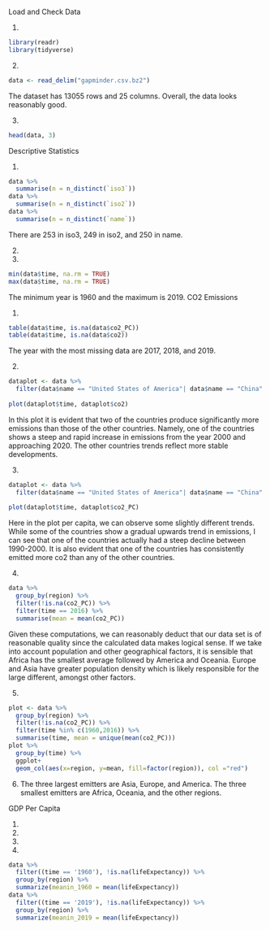 Load and Check Data

1. 
```r
library(readr)
library(tidyverse)
```

2.
```r
data <- read_delim("gapminder.csv.bz2")
```
The dataset has 13055 rows and 25 columns. Overall, the data looks reasonably good.

3.
```r
head(data, 3)
```

Descriptive Statistics

1.
```r
data %>%
  summarise(n = n_distinct(`iso3`))
data %>%
  summarise(n = n_distinct(`iso2`))
data %>%
  summarise(n = n_distinct(`name`))
```
There are 253 in iso3, 249 in iso2, and 250 in name.

2.

3.
```r
min(data$time, na.rm = TRUE)
max(data$time, na.rm = TRUE)
```
The minimum year is 1960 and the maximum is 2019.
CO2 Emissions

1.
```r
table(data$time, is.na(data$co2_PC))
table(data$time, is.na(data$co2))
```
The year with the most missing data are 2017, 2018, and 2019.

2.
```r
dataplot <- data %>% 
  filter(data$name == "United States of America"| data$name == "China" | data$name == "India"|data$name == "Venezuela"| data$name == "Ukraine")
  
plot(dataplot$time, dataplot$co2)
```
In this plot it is evident that two of the countries produce significantly more emissions than those of the other countries. Namely, one of
the countries shows a steep and rapid increase in emissions from the year 2000 and approaching 2020. The other countries trends reflect 
more stable developments. 

3.
```r
dataplot <- data %>% 
  filter(data$name == "United States of America"| data$name == "China" | data$name == "India"|data$name == "Venezuela"| data$name == "Ukraine")
  
plot(dataplot$time, dataplot$co2_PC)
```
Here in the plot per capita, we can observe some slightly different trends. While some of the countries show a gradual upwards trend in emissions, I can see that one of the countries actually had a steep decline 
between 1990-2000. It is also evident that one of the countries has consistently emitted more co2 than any of the other countries. 

4.
```r
data %>% 
  group_by(region) %>% 
  filter(!is.na(co2_PC)) %>% 
  filter(time == 2016) %>% 
  summarise(mean = mean(co2_PC))
```
Given these computations, we can reasonably deduct that our data set is of reasonable quality since the calculated data makes logical sense. If we take into account population and other geographical factors, it is sensible that Africa has the smallest average followed by America and Oceania. Europe and Asia have greater population density which is likely responsible for the large different, amongst other factors.

5.
```r
plot <- data %>% 
  group_by(region) %>% 
  filter(!is.na(co2_PC)) %>% 
  filter(time %in% c(1960,2016)) %>% 
  summarise(time, mean = unique(mean(co2_PC)))
plot %>% 
  group_by(time) %>% 
  ggplot+
  geom_col(aes(x=region, y=mean, fill=factor(region)), col ="red")
```

6.
The three largest emitters are Asia, Europe, and America. The three smallest emitters are Africa, Oceania, and the other regions.

GDP Per Capita

1.

2.

3.

4.
```r
data %>% 
  filter((time == '1960'), !is.na(lifeExpectancy)) %>% 
  group_by(region) %>% 
  summarize(meanin_1960 = mean(lifeExpectancy))
data %>% 
  filter((time == '2019'), !is.na(lifeExpectancy)) %>% 
  group_by(region) %>% 
  summarize(meanin_2019 = mean(lifeExpectancy))
```